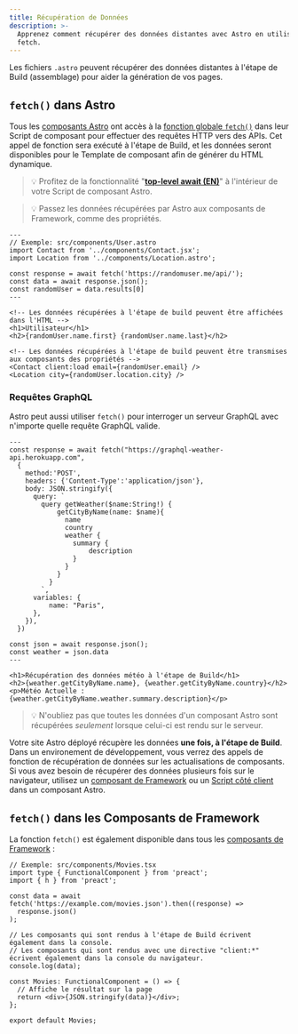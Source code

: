 ```yaml
---
title: Récupération de Données
description: >-
  Apprenez comment récupérer des données distantes avec Astro en utilisant l'API
  fetch.
---
```


Les fichiers `.astro` peuvent récupérer des données distantes à l'étape de Build (assemblage) pour aider la génération de vos pages.

## `fetch()` dans Astro

Tous les [composants Astro](/fr/core-concepts/astro-components/) ont accès à la [fonction globale `fetch()`](https://developer.mozilla.org/fr/docs/Web/API/fetch) dans leur Script de composant pour effectuer des requêtes HTTP vers des APIs. Cet appel de fonction sera exécuté à l'étape de Build, et les données seront disponibles pour le Template de composant afin de générer du HTML dynamique.

> 💡 Profitez de la fonctionnalité "[**top-level await (EN)**](https://developer.mozilla.org/en-US/docs/Web/JavaScript/Reference/Operators/await#top_level_await)" à l'intérieur de votre Script de composant Astro.

> 💡 Passez les données récupérées par Astro aux composants de Framework, comme des propriétés.

```astro
---
// Exemple: src/components/User.astro
import Contact from '../components/Contact.jsx';
import Location from '../components/Location.astro';

const response = await fetch('https://randomuser.me/api/');
const data = await response.json();
const randomUser = data.results[0]
---

<!-- Les données récupérées à l'étape de build peuvent être affichées dans l'HTML -->
<h1>Utilisateur</h1>
<h2>{randomUser.name.first} {randomUser.name.last}</h2>

<!-- Les données récupérées à l'étape de build peuvent être transmises aux composants des propriétés -->
<Contact client:load email={randomUser.email} />
<Location city={randomUser.location.city} />
```

### Requêtes GraphQL

Astro peut aussi utiliser `fetch()` pour interroger un serveur GraphQL avec n'importe quelle requête GraphQL valide.

```astro
---
const response = await fetch("https://graphql-weather-api.herokuapp.com",
  {
    method:'POST',
    headers: {'Content-Type':'application/json'},
    body: JSON.stringify({
      query: `
        query getWeather($name:String!) {
            getCityByName(name: $name){
              name
              country
              weather {
                summary {
                    description
                }
              }
            }
          }
        `,
      variables: {
          name: "Paris",
      },
    }),
  })

const json = await response.json();
const weather = json.data
---

<h1>Récupération des données météo à l'étape de Build</h1>
<h2>{weather.getCityByName.name}, {weather.getCityByName.country}</h2>
<p>Météo Actuelle : {weather.getCityByName.weather.summary.description}</p>
```

> 💡 N'oubliez pas que toutes les données d'un composant Astro sont récupérées _seulement_ lorsque celui-ci est rendu sur le serveur.

Votre site Astro déployé récupère les données **une fois, à l'étape de Build**. Dans un environement de développement, vous verrez des appels de fonction de récupération de données sur les actualisations de composants. Si vous avez besoin de récupérer des données plusieurs fois sur le navigateur, utilisez un [composant de Framework](/fr/core-concepts/framework-components/) ou un [Script côté client](/fr/core-concepts/astro-components/#scripts-côté-client) dans un composant Astro.

## `fetch()` dans les Composants de Framework

La fonction `fetch()` est également disponible dans tous les [composants de Framework](/fr/core-concepts/framework-components/) :

```tsx
// Exemple: src/components/Movies.tsx
import type { FunctionalComponent } from 'preact';
import { h } from 'preact';

const data = await fetch('https://example.com/movies.json').then((response) =>
  response.json()
);

// Les composants qui sont rendus à l'étape de Build écrivent également dans la console.
// Les composants qui sont rendus avec une directive "client:*" écrivent également dans la console du navigateur.
console.log(data);

const Movies: FunctionalComponent = () => {
  // Affiche le résultat sur la page
  return <div>{JSON.stringify(data)}</div>;
};

export default Movies;
```
